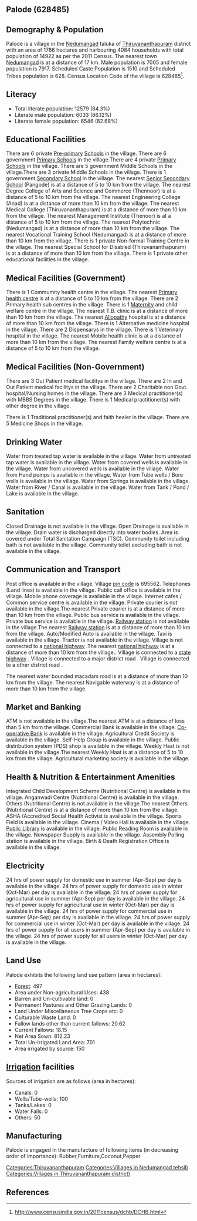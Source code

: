 {{Infobox settlement
| name=Palode
| native_name=
| native_name_lang=
| other_name=
| nickname=
| settlement_type=Village
| image_skyline=
| image_alt=
| image_caption=
| pushpin_map=India Kerala
| pushpin_label_position=right
| pushpin_map_alt=
| pushpin_map_caption=Location in Kerala, India
| latd=
| latm=
| lats=
| latNS=
| longd=
| longm=
| longs=
| longEW=
| coordinates_display=inline,title
| subdivision_type=Country
| subdivision_name={{flag|India}}
| subdivision_type1=[[States and territories of India|State]]
| subdivision_name1=Kerala 
| subdivision_type2=[[List of districts of India|District]]
| subdivision_name2=Thiruvananthapuram
| subdivision_type3=Tahsil
| subdivision_name3=Nedumangad
| website=
| established_title=<!-- Established -->
| established_date=
| founder=
| named_for=
| government_type=
| governing_body=
| unit_pref=Metric=
| area_footnotes=
| area_rank=
| area_total_km2=17.86
| elevation_footnotes=
| elevation_m=
| population_total=14922
| population_as_of=2011
| population_rank=
| population_density_km2=835
| population_demonym=
| population_footnotes=
| demographics_type1=Languages
| demographics1_title1=Official
| demographics1_info1=[[Malayalam language|Malayalam]]
| timezone1=[[Indian Standard Time|IST]]
| utc_offset1==+5:30
| postal_code_type=[[Postal Index Number|PIN]]
| postal_code=695562
| area_code_type=Telephone code
| area_code=
| registration_plate=
| blank1_name_sec1=Nearest city
| blank1_info_sec1=[[Nedumangad]]
| blank2_name_sec1=[[Human sex ratio|Sex ratio]]
| blank2_info_sec1=1130 [[male|♂]]/[[female|♀]]
| blank3_name_sec1=Literacy
| blank3_info_sec1=84.3%
| blank1_name_sec2=[[2011 Census of India|2011 census]] code
| blank1_info_sec2=628485
| footnotes=
}}

== Palode (628485) ==

== Demography & Population ==

Palode is a village in the [[Nedumangad]] taluka of [[Thiruvananthapuram]] district with an area of 1786 hectares and harbouring 4084 households with total population of 14922 as per the 2011 Census. The nearest town [[Nedumangad]] is at a distance of 17 km. Male population is 7005 and female population is 7917. Scheduled Caste Population is 1510 and Scheduled Tribes population is 628. Census Location Code of the village is 628485<ref>http://www.censusindia.gov.in/2011census/dchb/DCHB.html</ref>.


== Literacy ==  
* Total literate population: 12579 (84.3%)
* Literate male population: 6033 (86.12%)
* Literate female population: 6546 (82.68%)


== Educational Facilities ==  
There are 6 private [[Pre-primary]] [[School]]s in the village.
There are 6 government [[Primary School]]s in the village.There are 4 private [[Primary School]]s in the village.
There are 5 government Middle Schools in the village.There are 3 private Middle Schools in the village.
There is 1 government [[Secondary School]] in the village.
The nearest [[Senior Secondary School]] (Pangode) is at a distance of 5 to 10 km from the village.
The nearest Degree College of Arts and Science and Commerce (Thennoor) is at a distance of 5 to 10 km from the village.
The nearest Engineering College (Anad) is at a distance of more than 10 km from the village.
The nearest Medical College (Thiruvananthapuram) is at a distance of more than 10 km from the village.
The nearest Management Institute (Thenoor) is at a distance of 5 to 10 km from the village.
The nearest Polytechnic (Nedumangad) is at a distance of more than 10 km from the village.
The nearest Vocational Training School (Nedumangad) is at a distance of more than 10 km from the village.
There is 1 private Non-formal Training Centre in the village.
The nearest Special School for Disabled (Thiruvananthapuram) is at a distance of more than 10 km from the village.
There is 1 private other educational facilities in the village.


== Medical Facilities (Government) ==
There is 1 Commumity health centre in the village.
The nearest [[Primary health centre]] is at a distance of 5 to 10 km from the village.
There are 2 Primary health sub centres in the village.
There is 1 [[Maternity]] and child welfare centre in the village.
The nearest T.B. clinic is at a distance of more than 10 km from the village.
The nearest [[Allopathy]] hospital is at a distance of more than 10 km from the village.
There is 1 Alternative medicine hospital in the village.
There are 2 Dispensarys in the village.
There is 1 Veterinary hospital in the village.
The nearest Mobile health clinic is at a distance of more than 10 km from the village.
The nearest Family welfare centre is at a distance of 5 to 10 km from the village.


== Medical Facilities (Non-Government) ==
There are 3 Out Patient medical facilitys in the village.
There are 2 In and Out Patient medical facilitys in the village.
There are 2 Charitable non Govt. hospital/Nursing homes in the village.
There are 3 Medical practitioner(s) with MBBS Degrees in the village.
There is 1 Medical practitioner(s) with other degree in the village.

There is 1 Traditional practitioner(s) and faith healer in the village.
There are 5 Medicine Shops in the village.



== Drinking Water ==
Water from treated tap water is available in the village.
Water from untreated tap water is available in the village.
Water from covered wells is available in the village.
Water from uncovered wells is available in the village.
Water from Hand pumps is available in the village.
Water from Tube wells / Bore wells is available in the village.
Water from Springs is available in the village.
Water from River / Canal is available in the village.
Water from Tank / Pond / Lake is available in the village.


== Sanitation ==
Closed Drainage is not available in the village.
Open Drainage is available in the village.
Drain water is discharged directly into water bodies.
Area is covered under Total Sanitation Campaign (TSC).
Community toilet including bath is not available in the village.
Community toilet excluding bath is not available in the village.


== Communication and Transport ==
Post office is available in the village.
Village [[pin code]] is 695562.
Telephones (Land lines) is available in the village.
Public call office is available in the village.
Mobile phone coverage is available in the village.
Internet cafes / Common service centre is available in the village.
Private courier is not available in the village.The nearest Private courier is at a distance of more than 10 km from the village.
Public bus service is available in the village.
Private bus service is available in the village.
[[Railway station]] is not available in the village.The nearest [[Railway station]] is at a distance of more than 10 km from the village.
Auto/Modified Auto is available in the village.
Taxi is available in the village.
Tractor is not available in the village.
Village is not connected to a [[national highway]] .The nearest [[national highway]] is at a distance of more than 10 km from the village..
Village is connected to a [[state highway]]  .
Village is connected to a major district road    .
Village is connected to a other district road  .


The nearest water bounded macadam road is at a distance of more than 10 km from the village.
The nearest Navigable waterway is at a distance of more than 10 km from the village.



== Market and Banking ==
ATM is not available in the village.The nearest ATM is at a distance of less than 5 km from the village.
Commercial Bank is available in the village.
[[Co-operative Bank]] is available in the village.
Agricultural Credit Society is available in the village.
Self-Help Group is available in the village.
Public distribution system (PDS) shop is available in the village.
Weekly Haat is not available in the village.The nearest Weekly Haat is at a distance of 5 to 10 km from the village.
Agricultural marketing society is available in the village.


== Health & Nutrition & Entertainment Amenities ==
Integrated Child Development Scheme (Nutritional Centre) is available in the village.
Anganwadi Centre (Nutritional Centre) is available in the village.
Others (Nutritional Centre) is not available in the village.The nearest Others (Nutritional Centre) is at a distance of more than 10 km from the village.
ASHA (Accredited Social Health Activist is available in the village.
Sports Field is available in the village.
Cinema / Video Hall is available in the village.
[[Public Library]] is available in the village.
Public Reading Room is available in the village.
Newspaper Supply is available in the village.
Assembly Polling station is available in the village.
Birth & Death Registration Office is available in the village.


== Electricity ==
24 hrs of power supply for domestic use in summer (Apr-Sep) per day is available in the village.
24 hrs of power supply for domestic use in winter (Oct-Mar) per day is available in the village.
24 hrs of power supply for agricultural use in summer (Apr-Sep) per day is available in the village.
24 hrs of power supply for agricultural use in winter (Oct-Mar) per day is available in the village.
24 hrs of power supply for commercial use in summer (Apr-Sep) per day is available in the village.
24 hrs of power supply for commercial use in winter (Oct-Mar) per day is available in the village.
24 hrs of power supply for all users in summer (Apr-Sep) per day is available in the village.
24 hrs of power supply for all users in winter (Oct-Mar) per day is available in the village.


== Land Use ==
Palode exhibits the following land use pattern (area in hectares):
* [[Forest]]: 497
* Area under Non-agricultural Uses: 438
* Barren and Un-cultivable land: 0
* Permanent Pastures and Other Grazing Lands: 0
* Land Under Miscellaneous Tree Crops etc: 0
* Culturable Waste Land: 0
* Fallow lands other than current fallows: 20.62
* Current Fallows: 18.15
* Net Area Sown: 812.23
* Total Un-irrigated Land Area: 701
* Area irrigated by source: 150


== [[Irrigation]] facilities ==
Sources of irrigation are as follows (area in hectares):
* Canals: 0
* Wells/Tube-wells: 100
* Tanks/Lakes: 0
* Water Falls: 0
* Others: 50


== Manufacturing ==
Palode is engaged in the manufacture of following items (in decreasing order of importance): Rubber,Furniture,Coconut,Pepper


[[Categories:Thiruvananthapuram]]
[[Categories:Villages in Nedumangad tehsil)]]
[[Categories:Villages in Thiruvananthapuram district)]]


== References ==
{{Reflist}}


